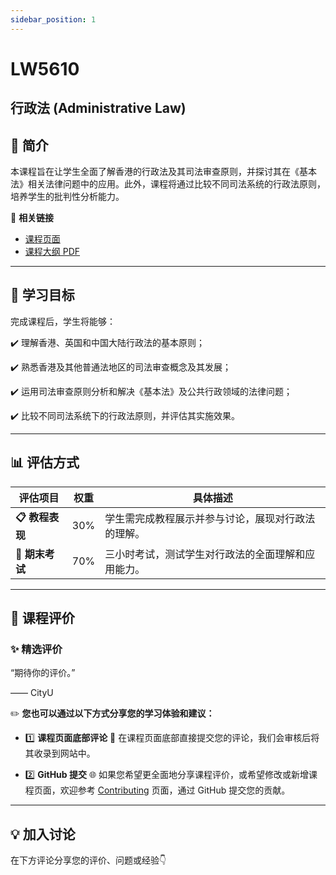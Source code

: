 ```yaml
---
sidebar_position: 1
---
```


# LW5610
## 行政法 (Administrative Law)

## **📘 简介**
本课程旨在让学生全面了解香港的行政法及其司法审查原则，并探讨其在《基本法》相关法律问题中的应用。此外，课程将通过比较不同司法系统的行政法原则，培养学生的批判性分析能力。

🔗 **相关链接**
- [课程页面](https://www.cityu.edu.hk/catalogue/pg/202425/course/LW5610.htm)
- [课程大纲 PDF](https://www.cityu.edu.hk/catalogue/pg/202425/course/LW5610.pdf)

---

## **🎯 学习目标**

完成课程后，学生将能够：

✔️ 理解香港、英国和中国大陆行政法的基本原则；

✔️ 熟悉香港及其他普通法地区的司法审查概念及其发展；

✔️ 运用司法审查原则分析和解决《基本法》及公共行政领域的法律问题；

✔️ 比较不同司法系统下的行政法原则，并评估其实施效果。

---

## **📊 评估方式**

| **评估项目**         | **权重** | **具体描述**                                                                                       |
|---------------------|---------|---------------------------------------------------------------------------------------------------|
| **📋 教程表现**       | 30%     | 学生需完成教程展示并参与讨论，展现对行政法的理解。                                                     |
| **📂 期末考试**       | 70%     | 三小时考试，测试学生对行政法的全面理解和应用能力。                                                     |

---

## **💬 课程评价**

### ✨ **精选评价**
<div className={commentStyles.commentBox}>
    <p className={commentStyles.commentText}>
        “期待你的评价。”
    </p>
    <p className={commentStyles.commentAuthor}>—— CityU</p>
</div>

✏️ **您也可以通过以下方式分享您的学习体验和建议：**

- 1️⃣ **课程页面底部评论**
💬 在课程页面底部直接提交您的评论，我们会审核后将其收录到网站中。

- 2️⃣ **GitHub 提交**
🌐 如果您希望更全面地分享课程评价，或希望修改或新增课程页面，欢迎参考 [Contributing](https://penjc.github.io/CityU/contributing) 页面，通过 GitHub 提交您的贡献。

---

## **💡 加入讨论**

在下方评论分享您的评价、问题或经验👇
<Utterances />
